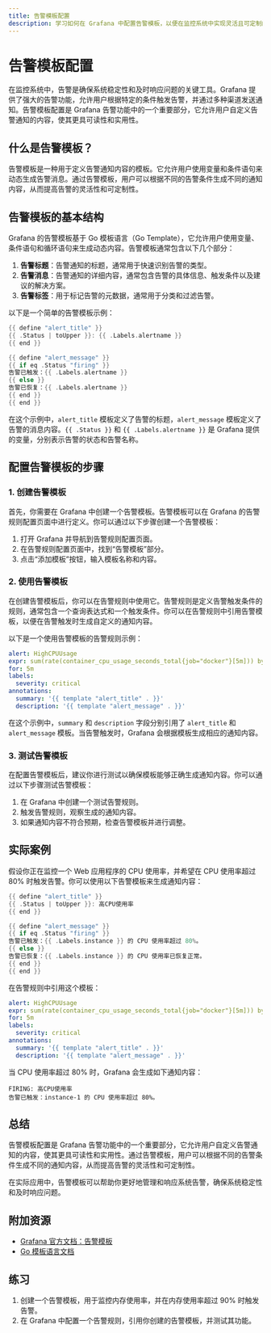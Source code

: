 ```yaml
---
title: 告警模板配置
description: 学习如何在 Grafana 中配置告警模板，以便在监控系统中实现灵活且可定制的告警通知。
---
```


# 告警模板配置

在监控系统中，告警是确保系统稳定性和及时响应问题的关键工具。Grafana 提供了强大的告警功能，允许用户根据特定的条件触发告警，并通过多种渠道发送通知。告警模板配置是 Grafana 告警功能中的一个重要部分，它允许用户自定义告警通知的内容，使其更具可读性和实用性。

## 什么是告警模板？

告警模板是一种用于定义告警通知内容的模板。它允许用户使用变量和条件语句来动态生成告警消息。通过告警模板，用户可以根据不同的告警条件生成不同的通知内容，从而提高告警的灵活性和可定制性。

## 告警模板的基本结构

Grafana 的告警模板基于 Go 模板语言（Go Template），它允许用户使用变量、条件语句和循环语句来生成动态内容。告警模板通常包含以下几个部分：

1. **告警标题**：告警通知的标题，通常用于快速识别告警的类型。
2. **告警消息**：告警通知的详细内容，通常包含告警的具体信息、触发条件以及建议的解决方案。
3. **告警标签**：用于标记告警的元数据，通常用于分类和过滤告警。

以下是一个简单的告警模板示例：

```go
{{ define "alert_title" }}
{{ .Status | toUpper }}: {{ .Labels.alertname }}
{{ end }}

{{ define "alert_message" }}
{{ if eq .Status "firing" }}
告警已触发：{{ .Labels.alertname }}
{{ else }}
告警已恢复：{{ .Labels.alertname }}
{{ end }}
{{ end }}
```

在这个示例中，`alert_title` 模板定义了告警的标题，`alert_message` 模板定义了告警的消息内容。`{{ .Status }}` 和 `{{ .Labels.alertname }}` 是 Grafana 提供的变量，分别表示告警的状态和告警名称。

## 配置告警模板的步骤

### 1. 创建告警模板

首先，你需要在 Grafana 中创建一个告警模板。告警模板可以在 Grafana 的告警规则配置页面中进行定义。你可以通过以下步骤创建一个告警模板：

1. 打开 Grafana 并导航到告警规则配置页面。
2. 在告警规则配置页面中，找到“告警模板”部分。
3. 点击“添加模板”按钮，输入模板名称和内容。

### 2. 使用告警模板

在创建告警模板后，你可以在告警规则中使用它。告警规则是定义告警触发条件的规则，通常包含一个查询表达式和一个触发条件。你可以在告警规则中引用告警模板，以便在告警触发时生成自定义的通知内容。

以下是一个使用告警模板的告警规则示例：

```yaml
alert: HighCPUUsage
expr: sum(rate(container_cpu_usage_seconds_total{job="docker"}[5m])) by (instance) > 0.8
for: 5m
labels:
  severity: critical
annotations:
  summary: '{{ template "alert_title" . }}'
  description: '{{ template "alert_message" . }}'
```

在这个示例中，`summary` 和 `description` 字段分别引用了 `alert_title` 和 `alert_message` 模板。当告警触发时，Grafana 会根据模板生成相应的通知内容。

### 3. 测试告警模板

在配置告警模板后，建议你进行测试以确保模板能够正确生成通知内容。你可以通过以下步骤测试告警模板：

1. 在 Grafana 中创建一个测试告警规则。
2. 触发告警规则，观察生成的通知内容。
3. 如果通知内容不符合预期，检查告警模板并进行调整。

## 实际案例

假设你正在监控一个 Web 应用程序的 CPU 使用率，并希望在 CPU 使用率超过 80% 时触发告警。你可以使用以下告警模板来生成通知内容：

```go
{{ define "alert_title" }}
{{ .Status | toUpper }}: 高CPU使用率
{{ end }}

{{ define "alert_message" }}
{{ if eq .Status "firing" }}
告警已触发：{{ .Labels.instance }} 的 CPU 使用率超过 80%。
{{ else }}
告警已恢复：{{ .Labels.instance }} 的 CPU 使用率已恢复正常。
{{ end }}
{{ end }}
```

在告警规则中引用这个模板：

```yaml
alert: HighCPUUsage
expr: sum(rate(container_cpu_usage_seconds_total{job="docker"}[5m])) by (instance) > 0.8
for: 5m
labels:
  severity: critical
annotations:
  summary: '{{ template "alert_title" . }}'
  description: '{{ template "alert_message" . }}'
```

当 CPU 使用率超过 80% 时，Grafana 会生成如下通知内容：

```
FIRING: 高CPU使用率
告警已触发：instance-1 的 CPU 使用率超过 80%。
```

## 总结

告警模板配置是 Grafana 告警功能中的一个重要部分，它允许用户自定义告警通知的内容，使其更具可读性和实用性。通过告警模板，用户可以根据不同的告警条件生成不同的通知内容，从而提高告警的灵活性和可定制性。

在实际应用中，告警模板可以帮助你更好地管理和响应系统告警，确保系统稳定性和及时响应问题。

## 附加资源

- [Grafana 官方文档：告警模板](https://grafana.com/docs/grafana/latest/alerting/notifications/#templates)
- [Go 模板语言文档](https://golang.org/pkg/text/template/)

## 练习

1. 创建一个告警模板，用于监控内存使用率，并在内存使用率超过 90% 时触发告警。
2. 在 Grafana 中配置一个告警规则，引用你创建的告警模板，并测试其功能。